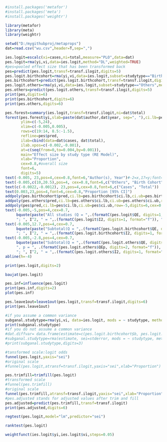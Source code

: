 ```r
#install.packages('metafor')
#install.packages('meta')
#install.packages('weightr')
```
```r
library(metafor)
library(meta)
library(weightr)
```
```r
setwd("D:/mygithubproj/metaprops")
dat=read.csv("wu.csv",header=T,sep=",")
```
```r
ies.logit=escalc(xi=cases,ni=total,measure="PLO",data=dat)
pes.logit=rma(yi,vi,data=ies.logit,method="DL",weighted=TRUE)
#pes=pooled effect size that has been transformed back
pes=predict(pes.logit,transf=transf.ilogit,digits=5)
pes.logit.birthcohort=rma(yi,vi,data=ies.logit,subset=studytype=="Birth cohort",method="DL")
pes.birthcohort=predict(pes.logit.birthcohort,transf=transf.ilogit,digits=5)
pes.logit.others=rma(yi,vi,data=ies.logit,subset=studytype=="Others",method="DL")
pes.others=predict(pes.logit.others,transf=transf.ilogit,digits=5)
print(pes,digits=6)
print(pes.birthcohort,digits=6)
print(pes.others,digits=6)
```
```r
pes.forest=summary(ies.logit,transf=transf.ilogit,ni=dat$total)
forest(pes.forest$yi,slab=paste(dat$author,dat$year, sep=", "),ci.lb=pes.forest$ci.lb,ci.ub=pes.forest$ci.ub,
       ylim=c(-5,24),
       xlim=c(-0.005,0.005),
       rows=c(19:14, 8.5:-1.5),
       refline=pes$pred,
       ilab=cbind(data=dat$cases, dat$total),
       ilab.xpos=c(-0.002,-0.001),
       at=c(seq(from=0,to=0.004,by=0.001)), 
       main="Effect size by study type (RE Model)",
       xlab="Proportion",
       cex=0.8,#overall size
       font=6,
       digits=5)
text(-0.005, 23,pos=4,cex=0.8,font=6,"Author(s), Year")#-2=x,17=y;font=2=bold
text(-0.005,c(10,20.5),pos=4, cex=0.8,font=6,c("Others", "Birth Cohort"))#use c() to posit subgroup lables
text(c(-0.0022,-0.0012), 23,pos=4,cex=0.8,font=6,c("Cases", "Total"))
text(0.003,23,pos=4,font=6,cex=0.8,"Proportion [95% CI]")
addpoly(pes.birthcohort$pred,ci.lb=pes.birthcohort$ci.lb,ci.ub=pes.birthcohort$ci.ub,row=12.7,digits=6,cex=0.7,mlab="")
addpoly(pes.others$pred,ci.lb=pes.others$ci.lb,ci.ub=pes.others$ci.ub,row=-2.5,digits=6,cex=0.7,mlab="")
addpoly(pes$pred,ci.lb=pes$ci.lb,ci.ub=pes$ci.ub,row=-5,digits=6,cex=0.7,mlab="")
text(-0.005,-5,pos=4,cex=0.7,
     bquote(paste("All studies (Q = ",.(formatC(pes.logit$QE, digits=1, format="f")), ", df = ", .(pes.logit$k - pes.logit$p),", p = ", .(formatC(pes.logit$QEp, digits=2, format="f")), 
     "; ", I^2, " = ",.(formatC(pes.logit$I2, digits=1, format="f")), "%",")")))
text(-0.005,12.7,pos=4,cex=0.7,
     bquote(paste("Subtotal(Q = ",.(formatC(pes.logit.birthcohort$QE, digits=1, format="f")), ", df = ", .(pes.logit.birthcohort$k - pes.logit.birthcohort$p),", p = ", .(formatC(pes.logit.birthcohort$QEp, digits=2, format="f")),
     "; ", I^2, " = ",.(formatC(pes.logit.birthcohort$I2, digits=1, format="f")), "%",")")))
text(-0.005,-2.8,pos=4,cex=0.7,
     bquote(paste("Subtotal(Q = ",.(formatC(pes.logit.others$QE, digits=1, format="f")),", df = ", .(pes.logit.others$k - pes.logit.others$p), 
     ", p = ", .(formatC(pes.logit.others$QEp, digits=2, format="f")), 
     "; ", I^2, " = ",.(formatC(pes.logit.others$I2, digits=1, format="f")), "%",")")))
abline(h=-4)
```
```r
print(pes.logit,digits=2)
```
```r
baujat(pes.logit)
```
```r
pes.inf=influence(pes.logit)
print(pes.inf,digits=2)
plot(pes.inf)
```
```r
pes.leave1out=leave1out(pes.logit,transf=transf.ilogit,digits=6)
print(pes.leave1out)
```
```r
#if you assume a common variance
subganal.studytype=rma(yi,vi, data=ies.logit, mods = ~ studytype, method="DL")
print(subganal.studytype)
#if you do not assume a common variance
#dat.diffvar= data.frame(estimate=c(pes.logit.birthcohort$b, pes.logit.others$b),stderror=c(pes.logit.birthcohort$se, pes.logit.others$se),studytype = c("Birth cohort","Others"), tau2=round(c(pes.logit.birthcohort$tau2, pes.logit.others$tau2),3))
#subganal.studytype=rma(estimate, sei=stderror, mods = ~ studytype, method="FE", data=dat.diffvar, digits=4)
#print(subganal.studytype,digits=3)
```
```r
#tansformed scale:logit odds
funnel(pes.logit,yaxis="sei")
#original scale
#funnel(pes.logit,atransf=transf.ilogit,yaxis="sei",xlab="Proportion")
```
```r
pes.trimfill=trimfill(pes.logit)
#transformed scale
#funnel(pes.trimfill)
#original scale
funnel(pes.trimfill,atransf=transf.ilogit,yaxis="sei",xlab="Proportion",digits=6)
#pes.adjusted stands for adjusted values after trim and fill
pes.adjusted=predict(pes.trimfill,transf=transf.ilogit)
print(pes.adjusted,digits=6)
```
```r
regtest(pes.logit,model="lm",predictor="sei")
```
```r
ranktest(pes.logit)
```
```r
weightfunct(ies.logit$yi,ies.logit$vi,steps=0.05)
```
